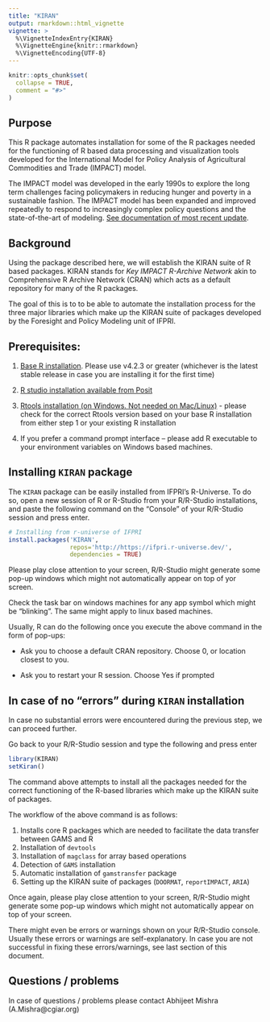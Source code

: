 ```yaml
---
title: "KIRAN"
output: rmarkdown::html_vignette
vignette: >
  %\VignetteIndexEntry{KIRAN}
  %\VignetteEngine{knitr::rmarkdown}
  %\VignetteEncoding{UTF-8}
---
```


```r
knitr::opts_chunk$set(
  collapse = TRUE,
  comment = "#>"
)
```
## Purpose

This R package automates installation for some of the R packages needed for
the functioning of R based data processing and visualization tools developed for
the International Model for Policy Analysis of Agricultural Commodities and 
Trade (IMPACT) model.

The IMPACT model was developed in the early 1990s to explore the long term 
challenges facing policymakers in reducing hunger and poverty in a sustainable 
fashion. The IMPACT model has been expanded and improved repeatedly to respond 
to increasingly complex policy questions and the state-of-the-art of modeling. 
[See documentation of most recent update](http://www.ifpri.org/publication/international-model-policy-analysis-agricultural-commodities-and-trade-impact-model-0).

## Background

Using the package described here, we will establish the KIRAN suite of R based 
packages. KIRAN stands for *Key IMPACT R-Archive Network* akin to Comprehensive 
R Archive Network (CRAN) which acts as a default repository for many of the R
packages.

The goal of this is to to be able to automate the installation process for the 
three major libraries which make up the KIRAN suite of packages developed by the 
Foresight and Policy Modeling unit of IFPRI.

## Prerequisites:

1.	[Base R installation](https://cloud.r-project.org/). Please use v4.2.3 or greater (whichever is the latest stable release in case you
are installing it for the first time)

2.	[R studio installation available from Posit](https://posit.co/download/rstudio-desktop/)

3.	[Rtools installation (on Windows. Not needed on Mac/Linux)](https://cran.r-project.org/bin/windows/Rtools/) - please check for the correct Rtools version based on your base R installation from either step 1 or your existing R installation

4.	If you prefer a command prompt interface – please add R executable to your environment variables on Windows based machines.


## Installing `KIRAN` package

The `KIRAN` package can be easily installed from IFPRI's R-Universe. To do so, 
open a new session of R or R-Studio from your R/R-Studio installations, and paste
the following command on the "Console" of your R/R-Studio session and press enter.

```r
# Installing from r-universe of IFPRI
install.packages('KIRAN', 
                 repos='http://https://ifpri.r-universe.dev/',
                 dependencies = TRUE)

```

Please play close attention to your screen, R/R-Studio might generate some pop-up 
windows which might not automatically appear on top of yor screen. 

Check the task bar on windows machines for any app symbol which might be "blinking". 
The same might apply to linux based machines.

Usually, R can do the following once you execute the above command in the form of pop-ups:

- Ask you to choose a default CRAN repository. Choose 0, or location closest to you.

- Ask you to restart your R session. Choose Yes if prompted

## In case of no "errors" during `KIRAN` installation

In case no substantial errors were encountered during the previous step, we can proceed further.

Go back to your R/R-Studio session and type the following and press enter

```r
library(KIRAN)
setKiran()

```

The command above attempts to install all the packages needed for the correct 
functioning of the R-based libraries which make up the KIRAN suite of packages.

The workflow of the above command is as follows:

1. Installs core R packages which are needed to facilitate the data transfer between GAMS and R
2. Installation of `devtools`
3. Installation of `magclass` for array based operations
4. Detection of `GAMS` installation
5. Automatic installation of `gamstransfer` package
6. Setting up the KIRAN suite of packages (`DOORMAT`, `reportIMPACT`, `ARIA`)

Once again, please play close attention to your screen, R/R-Studio might generate
some pop-up windows which might not automatically appear on top of your screen. 

There might even be errors or warnings shown on your R/R-Studio console. Usually these errors or warnings are self-explanatory. In case you are not successful in fixing these errors/warnings, see last section of this document.

## Questions / problems

In case of questions / problems please contact Abhijeet Mishra (A.Mishra@cgiar.org)
